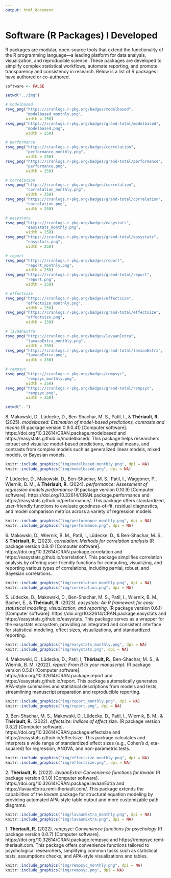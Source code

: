 ```yaml
---
output: html_document
---
```


# Software (R Packages) I Developed

<!-- \large -->
\footnotesize

R packages are modular, open-source tools that extend the functionality of the R programming language—a leading platform for data analysis, visualization, and reproducible science. These packages are developed to simplify complex statistical workflows, automate reporting, and promote transparency and consistency in research. Below is a list of R packages I have authored or co-authored.  

```r
software <- FALSE
```

<!-- \scriptsize -->
\setlength{\parindent}{-0.4in}
\setlength{\leftskip}{0.4in}
\setlength{\parskip}{8pt}

```r
setwd("../img")

# modelbased
rsvg_png("https://cranlogs.r-pkg.org/badges/modelbased", 
         "modelbased_monthly.png",
         width = 250)
rsvg_png("https://cranlogs.r-pkg.org/badges/grand-total/modelbased", 
         "modelbased.png",
         width = 250)

# performance
rsvg_png("https://cranlogs.r-pkg.org/badges/correlation", 
         "performance_monthly.png",
         width = 250)
rsvg_png("https://cranlogs.r-pkg.org/badges/grand-total/performance", 
         "performance.png",
         width = 250)

# correlation
rsvg_png("https://cranlogs.r-pkg.org/badges/correlation", 
         "correlation_monthly.png",
         width = 250)
rsvg_png("https://cranlogs.r-pkg.org/badges/grand-total/correlation", 
         "correlation.png",
         width = 250)

# easystats
rsvg_png("https://cranlogs.r-pkg.org/badges/easystats", 
         "easystats_monthly.png",
         width = 250)
rsvg_png("https://cranlogs.r-pkg.org/badges/grand-total/easystats", 
         "easystats.png",
         width = 250)

# report
rsvg_png("https://cranlogs.r-pkg.org/badges/report", 
         "report_monthly.png",
         width = 250)
rsvg_png("https://cranlogs.r-pkg.org/badges/grand-total/report", 
         "report.png",
         width = 250)

# effectsize
rsvg_png("https://cranlogs.r-pkg.org/badges/effectsize", 
         "effectsize_monthly.png",
         width = 250)
rsvg_png("https://cranlogs.r-pkg.org/badges/grand-total/effectsize", 
         "effectsize.png",
         width = 250)

# lavaanExtra
rsvg_png("https://cranlogs.r-pkg.org/badges/lavaanExtra", 
         "lavaanExtra_monthly.png",
         width = 250)
rsvg_png("https://cranlogs.r-pkg.org/badges/grand-total/lavaanExtra", 
         "lavaanExtra.png",
         width = 250)

# rempsyc
rsvg_png("https://cranlogs.r-pkg.org/badges/rempsyc", 
         "rempsyc_monthly.png",
         width = 250)
rsvg_png("https://cranlogs.r-pkg.org/badges/grand-total/rempsyc", 
         "rempsyc.png",
         width = 250)

setwd("..")
```

8\. Makowski, D., Lüdecke, D., Ben-Shachar, M. S., Patil, I., & **Thériault, R.** (2025). *modelbased: Estimation of model-based predictions, contrasts and means* (R package version 0.9.0.41) [Computer software]. https://doi.org/10.32614/CRAN.package.modelbased and https://easystats.github.io/modelbased/. This package helps researchers extract and visualize model-based predictions, marginal means, and contrasts from complex models such as generalized linear models, mixed models, or Bayesian models.

```r
knitr::include_graphics("img/modelbased_monthly.png", dpi = NA)
knitr::include_graphics("img/modelbased.png", dpi = NA)
```

7\. Lüdecke, D., Makowski, D., Ben-Shachar, M. S., Patil, I., Waggoner, P., Wiernik, B. M., & **Thériault, R.** (2024). *performance: Assessment of regression models performance* (R package version 0.10.9) [Computer software]. https://doi.org/10.32614/CRAN.package.performance and https://easystats.github.io/performance/. This package offers standardized, user-friendly functions to evaluate goodness-of-fit, residual diagnostics, and model comparison metrics across a variety of regression models.

```r
knitr::include_graphics("img/performance_monthly.png", dpi = NA)
knitr::include_graphics("img/performance.png", dpi = NA)
```

6\. Makowski, D., Wiernik, B. M., Patil, I., Lüdecke, D., & Ben-Shachar, M. S., & **Thériault, R.** (2023). *correlation: Methods for correlation analysis* (R package version 0.8.4) [Computer software]. https://doi.org/10.32614/CRAN.package.correlation and https://easystats.github.io/correlation/. This package simplifies correlation analysis by offering user-friendly functions for computing, visualizing, and reporting various types of correlations, including partial, robust, and Bayesian correlations.

```r
knitr::include_graphics("img/correlation_monthly.png", dpi = NA)
knitr::include_graphics("img/correlation.png", dpi = NA)
```

5\. Lüdecke, D., Makowski, D., Ben-Shachar, M. S., Patil, I., Wiernik, B. M., Bacher, E., & **Thériault, R.** (2023). *easystats: An R framework for easy statistical modeling, visualization, and reporting*. (R package version 0.6.1) [Computer software]. https://doi.org/10.32614/CRAN.package.easystats and https://easystats.github.io/easystats. This package serves as a wrapper for the easystats ecosystem, providing an integrated and consistent interface for statistical modeling, effect sizes, visualizations, and standardized reporting.

```r
knitr::include_graphics("img/easystats_monthly.png", dpi = NA)
knitr::include_graphics("img/easystats.png", dpi = NA)
```

4\. Makowski, D., Lüdecke, D., Patil, I, **Thériault, R.**, Ben-Shachar, M. S., & Wiernik, B. M. (2022). *report: From R to your manuscript*. (R package version 0.5.6) [Computer software]. https://doi.org/10.32614/CRAN.package.report and https://easystats.github.io/report. This package automatically generates APA-style summaries and statistical descriptions from models and tests, streamlining manuscript preparation and reproducible reporting.

```r
knitr::include_graphics("img/report_monthly.png", dpi = NA)
knitr::include_graphics("img/report.png", dpi = NA)
```

3\. Ben-Shachar, M. S., Makowski, D., Lüdecke, D., Patil, I., Wiernik, B. M., & **Thériault, R.** (2022). *effectsize: Indices of effect size*. (R package version 0.8.2) [Computer software]. https://doi.org/10.32614/CRAN.package.effectsize and https://easystats.github.io/effectsize. This package calculates and interprets a wide range of standardized effect sizes (e.g., Cohen’s *d*, eta-squared) for regression, ANOVA, and non-parametric tests.

```r
knitr::include_graphics("img/effectsize_monthly.png", dpi = NA)
knitr::include_graphics("img/effectsize.png", dpi = NA)
```

2\. **Thériault, R.** (2022). *lavaanExtra: Convenience functions for lavaan* (R package version 0.1.0) [Computer software]. https://doi.org/10.32614/CRAN.package.lavaanExtra and https://lavaanExtra.remi-theriault.com/. This package extends the capabilities of the *lavaan* package for structural equation modeling by providing automated APA-style table output and more customizable path diagrams.

```r
knitr::include_graphics("img/lavaanExtra_monthly.png", dpi = NA)
knitr::include_graphics("img/lavaanExtra.png", dpi = NA)
```

1\. **Thériault, R.** (2022). *rempsyc: Convenience functions for psychology* (R package version 0.0.7) [Computer software]. https://doi.org/10.32614/CRAN.package.rempsyc and https://rempsyc.remi-theriault.com. This package offers convenience functions tailored to psychological researchers, simplifying common tasks such as statistical tests, assumptions checks, and APA-style visualizations and tables.

```r
knitr::include_graphics("img/rempsyc_monthly.png", dpi = NA)
knitr::include_graphics("img/rempsyc.png", dpi = NA)
```